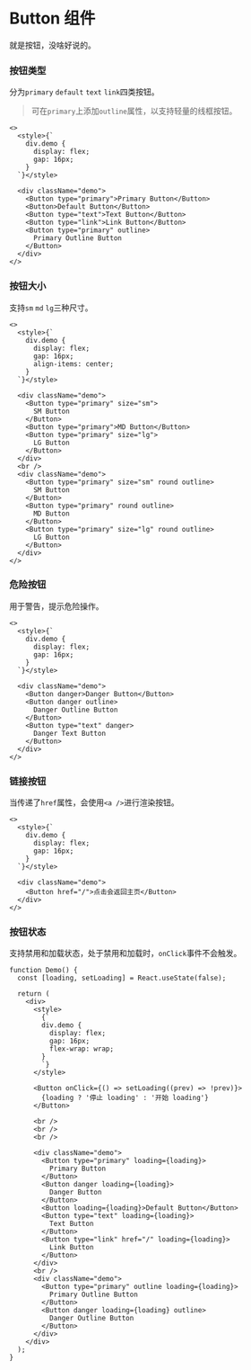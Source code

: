# Button 组件

就是按钮，没啥好说的。

### 按钮类型

分为`primary` `default` `text` `link`四类按钮。

> 可在`primary`上添加`outline`属性，以支持轻量的线框按钮。

```tsx
<>
  <style>{`
    div.demo {
      display: flex;
      gap: 16px;
    }
  `}</style>

  <div className="demo">
    <Button type="primary">Primary Button</Button>
    <Button>Default Button</Button>
    <Button type="text">Text Button</Button>
    <Button type="link">Link Button</Button>
    <Button type="primary" outline>
      Primary Outline Button
    </Button>
  </div>
</>
```

### 按钮大小

支持`sm` `md` `lg`三种尺寸。

```tsx
<>
  <style>{`
    div.demo {
      display: flex;
      gap: 16px;
      align-items: center;
    }
  `}</style>

  <div className="demo">
    <Button type="primary" size="sm">
      SM Button
    </Button>
    <Button type="primary">MD Button</Button>
    <Button type="primary" size="lg">
      LG Button
    </Button>
  </div>
  <br />
  <div className="demo">
    <Button type="primary" size="sm" round outline>
      SM Button
    </Button>
    <Button type="primary" round outline>
      MD Button
    </Button>
    <Button type="primary" size="lg" round outline>
      LG Button
    </Button>
  </div>
</>
```

### 危险按钮

用于警告，提示危险操作。

```tsx
<>
  <style>{`
    div.demo {
      display: flex;
      gap: 16px;
    }
  `}</style>

  <div className="demo">
    <Button danger>Danger Button</Button>
    <Button danger outline>
      Danger Outline Button
    </Button>
    <Button type="text" danger>
      Danger Text Button
    </Button>
  </div>
</>
```

### 链接按钮

当传递了`href`属性，会使用`<a />`进行渲染按钮。

```tsx
<>
  <style>{`
    div.demo {
      display: flex;
      gap: 16px;
    }
  `}</style>

  <div className="demo">
    <Button href="/">点击会返回主页</Button>
  </div>
</>
```

### 按钮状态

支持禁用和加载状态，处于禁用和加载时，`onClick`事件不会触发。

```tsx
function Demo() {
  const [loading, setLoading] = React.useState(false);

  return (
    <div>
      <style>
        {`
        div.demo {
          display: flex;
          gap: 16px;
          flex-wrap: wrap;
        }
        `}
      </style>

      <Button onClick={() => setLoading((prev) => !prev)}>
        {loading ? '停止 loading' : '开始 loading'}
      </Button>

      <br />
      <br />
      <br />

      <div className="demo">
        <Button type="primary" loading={loading}>
          Primary Button
        </Button>
        <Button danger loading={loading}>
          Danger Button
        </Button>
        <Button loading={loading}>Default Button</Button>
        <Button type="text" loading={loading}>
          Text Button
        </Button>
        <Button type="link" href="/" loading={loading}>
          Link Button
        </Button>
      </div>
      <br />
      <div className="demo">
        <Button type="primary" outline loading={loading}>
          Primary Outline Button
        </Button>
        <Button danger loading={loading} outline>
          Danger Outline Button
        </Button>
      </div>
    </div>
  );
}
```
